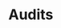 
# Audits

<div className="grid lg:grid-cols-3 gap-3 mt-5">
  <Card
    contentIcon="/images/svg/github.svg"
    title="g0 group"
    text="January 2023"
    toTab="https://github.com/g0-group/Audits/blob/master/AzuroJan2023.pdf"
  />
  <Card
    contentIcon="/images/svg/github.svg"
    title="Pessimistic"
    text="February 2023"
    toTab="https://github.com/pessimistic-io/audits/blob/23497bec15edbe48215dff5a36cd7637bd59344c/Azuro%20V2%20Security%20Analysis%20by%20Pessimistic.pdf"
  />
  <Card
    contentIcon="/images/svg/github.svg"
    title="Solo"
    text="March 2023"
    toTab="https://github.com/pashov/audits/blob/master/solo/Azuro-security-review.md"
  />
</div>
